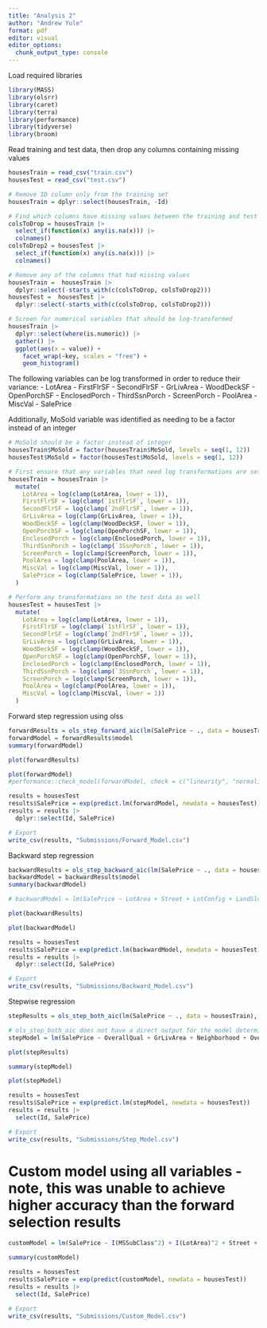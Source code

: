 ```yaml
---
title: "Analysis 2"
author: "Andrew Yule"
format: pdf
editor: visual
editor_options: 
  chunk_output_type: console
---
```


Load required libraries
```r
library(MASS)
library(olsrr)
library(caret)
library(terra)
library(performance)
library(tidyverse)
library(broom)
```

Read training and test data, then drop any columns containing missing values
```r
housesTrain = read_csv("train.csv")
housesTest = read_csv("test.csv")

# Remove ID column only from the training set
housesTrain = dplyr::select(housesTrain, -Id)

# Find which columns have missing values between the training and test data sets
colsToDrop = housesTrain |>
  select_if(function(x) any(is.na(x))) |>
  colnames()
colsToDrop2 = housesTest |>
  select_if(function(x) any(is.na(x))) |>
  colnames()

# Remove any of the columns that had missing values
housesTrain =  housesTrain |>
  dplyr::select(-starts_with(c(colsToDrop, colsToDrop2)))
housesTest =  housesTest |>
  dplyr::select(-starts_with(c(colsToDrop, colsToDrop2)))
```

```r
# Screen for numerical variables that should be log-transformed
housesTrain |> 
  dplyr::select(where(is.numeric)) |>
  gather() |>
  ggplot(aes(x = value)) + 
    facet_wrap(~key, scales = "free") + 
    geom_histogram()
```

The following variables can be log transformed in order to reduce their variance:
- LotArea
- FirstFlrSF
- SecondFlrSF
- GrLivArea
- WoodDeckSF
- OpenPorchSF
- EnclosedPorch
- ThirdSsnPorch
- ScreenPorch
- PoolArea
- MiscVal
- SalePrice

Additionally, MoSold variable was identified as needing to be a factor instead of an integer
```r
# MoSold should be a factor instead of integer
housesTrain$MoSold = factor(housesTrain$MoSold, levels = seq(1, 12))
housesTest$MoSold = factor(housesTest$MoSold, levels = seq(1, 12))

# First ensure that any variables that need log transformations are set to a minimum value of 1 instead of 0. Then, take the log of the values.
housesTrain = housesTrain |>
  mutate(
    LotArea = log(clamp(LotArea, lower = 1)),
    FirstFlrSF = log(clamp(`1stFlrSF`, lower = 1)),
    SecondFlrSF = log(clamp(`2ndFlrSF`, lower = 1)),
    GrLivArea = log(clamp(GrLivArea, lower = 1)),
    WoodDeckSF = log(clamp(WoodDeckSF, lower = 1)),
    OpenPorchSF = log(clamp(OpenPorchSF, lower = 1)),
    EnclosedPorch = log(clamp(EnclosedPorch, lower = 1)),
    ThirdSsnPorch = log(clamp(`3SsnPorch`, lower = 1)),
    ScreenPorch = log(clamp(ScreenPorch, lower = 1)),
    PoolArea = log(clamp(PoolArea, lower = 1)),
    MiscVal = log(clamp(MiscVal, lower = 1)),
    SalePrice = log(clamp(SalePrice, lower = 1)),
  )

# Perform any transformations on the test data as well
housesTest = housesTest |>
  mutate(
    LotArea = log(clamp(LotArea, lower = 1)),
    FirstFlrSF = log(clamp(`1stFlrSF`, lower = 1)),
    SecondFlrSF = log(clamp(`2ndFlrSF`, lower = 1)),
    GrLivArea = log(clamp(GrLivArea, lower = 1)),
    WoodDeckSF = log(clamp(WoodDeckSF, lower = 1)),
    OpenPorchSF = log(clamp(OpenPorchSF, lower = 1)),
    EnclosedPorch = log(clamp(EnclosedPorch, lower = 1)),
    ThirdSsnPorch = log(clamp(`3SsnPorch`, lower = 1)),
    ScreenPorch = log(clamp(ScreenPorch, lower = 1)),
    PoolArea = log(clamp(PoolArea, lower = 1)),
    MiscVal = log(clamp(MiscVal, lower = 1))
  )
```

Forward step regression using olss
```r
forwardResults = ols_step_forward_aic(lm(SalePrice ~ ., data = housesTrain), details = TRUE, progress = TRUE)
forwardModel = forwardResults$model
summary(forwardModel)

plot(forwardResults)

plot(forwardModel)
#performance::check_model(forwardModel, check = c("linearity", "normality", "qq"))

results = housesTest
results$SalePrice = exp(predict.lm(forwardModel, newdata = housesTest))
results = results |>
  dplyr::select(Id, SalePrice)

# Export
write_csv(results, "Submissions/Forward_Model.csv")
```

Backward step regression
```r
backwardResults = ols_step_backward_aic(lm(SalePrice ~ ., data = housesTrain), details = TRUE, progress = TRUE)
backwardModel = backwardResults$model
summary(backwardModel)

# backwardModel = lm(SalePrice ~ LotArea + Street + LotConfig + LandSlope + Neighborhood + Condition1 + Condition2 + BldgType + OverallQual + OverallCond + YearBuilt + YearRemodAdd + RoofMatl + ExterQual + ExterCond + Foundation + Heating + HeatingQC + CentralAir + `1stFlrSF` + `2ndFlrSF` + GrLivArea + HalfBath + BedroomAbvGr + KitchenAbvGr + Fireplaces + PavedDrive + WoodDeckSF + EnclosedPorch + ScreenPorch + PoolArea + MiscVal + SaleCondition + FirstFlrSF + SecondFlrSF, data = housesTrain)

plot(backwardResults)

plot(backwardModel)

results = housesTest
results$SalePrice = exp(predict.lm(backwardModel, newdata = housesTest))
results = results |>
  dplyr::select(Id, SalePrice)

# Export
write_csv(results, "Submissions/Backward_Model.csv")
```

Stepwise regression
```r
stepResults = ols_step_both_aic(lm(SalePrice ~ ., data = housesTrain), details = TRUE)

# ols_step_both_aic does not have a direct output for the model determined so we have to write the results as we go and then copy the final model produced and paste it below
stepModel = lm(SalePrice ~ OverallQual + GrLivArea + Neighborhood + OverallCond + YearBuilt + LotArea + RoofMatl + KitchenAbvGr + SaleCondition + Condition2 + Foundation + Fireplaces + Heating + ExterQual + Condition1 + PoolArea + ScreenPorch + WoodDeckSF + HeatingQC + CentralAir + BedroomAbvGr + FirstFlrSF + `2ndFlrSF` + Street + LandSlope + HalfBath + EnclosedPorch + SecondFlrSF + MiscVal + PavedDrive + BldgType + `1stFlrSF` + ExterCond + LotConfig + YearRemodAdd, data = housesTrain)

plot(stepResults)

summary(stepModel)

plot(stepModel)

results = housesTest
results$SalePrice = exp(predict.lm(stepModel, newdata = housesTest))
results = results |>
  select(Id, SalePrice)

# Export
write_csv(results, "Submissions/Step_Model.csv")
```

# Custom model using all variables - note, this was unable to achieve higher accuracy than the forward selection results
```r
customModel = lm(SalePrice ~ I(MSSubClass^2) + I(LotArea)^2 + Street + LotShape + LandContour + LotConfig + LandSlope + Neighborhood + Condition1 + Condition2 + BldgType + HouseStyle + I(OverallQual^2) + OverallCond + I(YearBuilt^2) + YearRemodAdd + RoofStyle + RoofMatl + ExterQual + ExterCond + Foundation + Heating + HeatingQC + CentralAir + log(`1stFlrSF`) + `2ndFlrSF` + LowQualFinSF + I(GrLivArea^2) + FullBath + HalfBath + BedroomAbvGr + KitchenAbvGr + I(TotRmsAbvGrd^2) + I(Fireplaces^2) + PavedDrive + WoodDeckSF + OpenPorchSF + EnclosedPorch + `3SsnPorch` + ScreenPorch + PoolArea + MiscVal + MoSold + YrSold + SaleCondition, data = housesTrain)

summary(customModel)

results = housesTest
results$SalePrice = exp(predict(customModel, newdata = housesTest))
results = results |>
  select(Id, SalePrice)

# Export
write_csv(results, "Submissions/Custom_Model.csv")
```